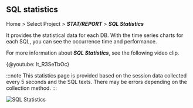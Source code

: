 ## SQL statistics

Home > Select Project > **_STAT/REPORT_** > **_SQL Statistics_**

It provides the statistical data for each DB. With the time series charts for each SQL, you can see the occurrence time and performance. 

For more information about **_SQL Statistics_**, see the following video clip.

{@youtube: lt_R3SeTbOc}

:::note
This statistics page is provided based on the session data collected every 5 seconds and the SQL texts. There may be errors depending on the collection method.
:::

![SQL Statistics](/img/db-stat.png)
